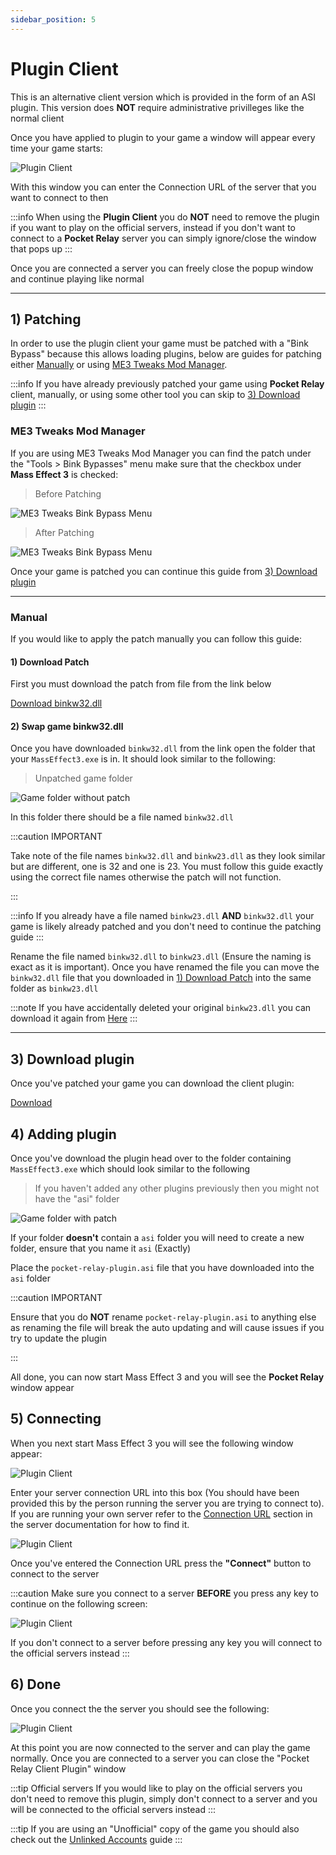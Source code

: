 ```yaml
---
sidebar_position: 5
---
```


# Plugin Client

This is an alternative client version which is provided in the form of an ASI plugin. This version
does **NOT** require administrative privilleges like the normal client

Once you have applied to plugin to your game a window will appear every time your game starts:

![Plugin Client](./img/plugin-client.png)

With this window you can enter the Connection URL of the server that you want to connect to then

:::info
When using the **Plugin Client** you do **NOT** need to remove the plugin if you want to play on the official servers, instead
if you don't want to connect to a **Pocket Relay** server you can simply ignore/close the window that pops up
:::

Once you are connected a server you can freely close the popup window and continue playing like normal

---

## 1) Patching

In order to use the plugin client your game must be patched with a "Bink Bypass" because this allows loading plugins, 
below are guides for patching either [Manually](#manual) or using [ME3 Tweaks Mod Manager](#me3-tweaks-mod-manager).

:::info
If you have already previously patched your game using **Pocket Relay** client, manually, or using some other tool you can skip
to [3) Download plugin](#3-download-plugin)
:::

### ME3 Tweaks Mod Manager

If you are using ME3 Tweaks Mod Manager you can find the patch under the "Tools > Bink Bypasses" menu make
sure that the checkbox under **Mass Effect 3** is checked:

> Before Patching

![ME3 Tweaks Bink Bypass Menu](./img/me3-tweaks-no-bink.png)

> After Patching

![ME3 Tweaks Bink Bypass Menu](./img/me3-tweaks-bink.png)

Once your game is patched you can continue this guide from [3) Download plugin](#3-download-plugin)

---

### Manual

If you would like to apply the patch manually you can follow this guide:

#### 1) Download Patch

First you must download the patch from file from the link below

[Download binkw32.dll](https://github.com/PocketRelay/Client/raw/master/legacy/binkw32.dll)

#### 2) Swap game binkw32.dll

Once you have downloaded `binkw32.dll` from the link open the folder that your `MassEffect3.exe` is in. It should
look similar to the following:

> Unpatched game folder

![Game folder without patch](./img/me3-folder-unpatched.png)

In this folder there should be a file named `binkw32.dll`

:::caution IMPORTANT

Take note of the file names `binkw32.dll` and `binkw23.dll` as they look similar but are different, one is 32 and one is 23. You must follow this guide exactly using the correct file names otherwise the patch will not function.

:::

:::info
If you already have a file named `binkw23.dll` **AND** `binkw32.dll` your game is likely already patched and you don't need to continue the patching guide
:::

Rename the file named `binkw32.dll` to `binkw23.dll` (Ensure the naming is exact as it is important). Once you have renamed the file you can move the `binkw32.dll` file that you downloaded in [1) Download Patch](#1-download-patch) into the same folder as `binkw23.dll`

:::note
If you have accidentally deleted your original `binkw23.dll` you can download it again from [Here](https://github.com/PocketRelay/Client/raw/master/legacy/binkw23.dll)
:::

---

## 3) Download plugin

Once you've patched your game you can download the client plugin:

[Download](https://github.com/PocketRelay/PocketRelayClientPlugin/releases/latest/download/pocket-relay-plugin.asi)

## 4) Adding plugin

Once you've download the plugin head over to the folder containing `MassEffect3.exe` which should look similar to the following

> If you haven't added any other plugins previously then you might not have the "asi" folder

![Game folder with patch](./img/me3-folder-patched.png)

If your folder **doesn't** contain a `asi` folder you will need to create a new folder, ensure that you name it `asi` (Exactly)

Place the `pocket-relay-plugin.asi` file that you have downloaded into the `asi` folder

:::caution IMPORTANT

Ensure that you do **NOT** rename `pocket-relay-plugin.asi` to anything else as renaming the file will break the auto updating and will cause
issues if you try to update the plugin

:::

All done, you can now start Mass Effect 3 and you will see the **Pocket Relay** window appear

## 5) Connecting

When you next start Mass Effect 3 you will see the following window appear:

![Plugin Client](./img/plugin-client.png)

Enter your server connection URL into this box (You should have been provided this by the person running the server you are trying to connect to). If you
are running your own server refer to the [Connection URL](../server/executable#4-connection-url) section in the server documentation for how to find it.

![Plugin Client](./img/plugin-client-url.png)

Once you've entered the Connection URL press the **"Connect"** button to connect to the server

:::caution
Make sure you connect to a server **BEFORE** you press any key to continue on the following screen:

![Plugin Client](./img/me3-presskey.png)

If you don't connect to a server before pressing any key you will connect to the official servers instead
:::

## 6) Done

Once you connect the the server you should see the following:

![Plugin Client](./img/plugin-client-connected.png)

At this point you are now connected to the server and can play the game normally. Once you are connected to a server you can close the "Pocket Relay Client Plugin" window

:::tip Official servers
If you would like to play on the official servers you don't need to remove this plugin, simply don't connect to a server and you will be connected to the official servers instead
:::

:::tip
If you are using an "Unofficial" copy of the game you should also check out the [Unlinked Accounts](./unlinked-accounts) guide
:::
